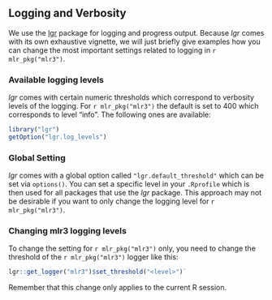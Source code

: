 ## Logging and Verbosity

We use the [lgr](https://github.com/s-fleck/lgr) package for logging and progress output.
Because _lgr_ comes with its own exhaustive vignette, we will just briefly give examples how you can change the most important settings related to logging in `r mlr_pkg("mlr3")`.

### Available logging levels

_lgr_ comes with certain numeric thresholds which correspond to verbosity levels of the logging.
For `r mlr_pkg("mlr3")` the default is set to 400 which corresponds to level "info".
The following ones are available:

```r
library("lgr")
getOption("lgr.log_levels")
```

### Global Setting

_lgr_ comes with a global option called `"lgr.default_threshold"` which can be set via `options()`.
You can set a specific level in your `.Rprofile` which is then used for all packages that use the _lgr_ package.
This approach may not be desirable if you want to only change the logging level for `r mlr_pkg("mlr3")`.

### Changing mlr3 logging levels

To change the setting for `r mlr_pkg("mlr3")` only, you need to change the threshold of the `r mlr_pkg("mlr3")` logger like this:

```r
lgr::get_logger("mlr3")$set_threshold("<level>")`
```

Remember that this change only applies to the current R session.
